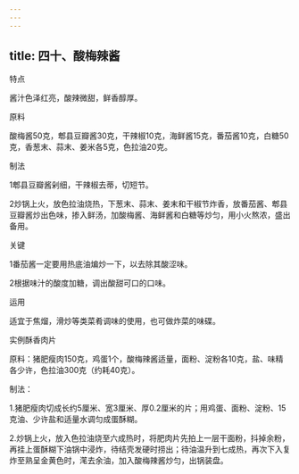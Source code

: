 ```yaml
---
---
---
```

title: 四十、酸梅辣酱
---







特点

酱汁色泽红亮，酸辣微甜，鲜香醇厚。

原料

酸梅酱50克，郫县豆瓣酱30克，干辣椒10克，海鲜酱15克，番茄酱10克，白糖50克，香葱末、蒜末、姜米各5克，色拉油20克。

制法

1郫县豆瓣酱剁细，干辣椒去蒂，切短节。

2炒锅上火，放色拉油烧热，下葱末、蒜末、姜末和干椒节炸香，放番茄酱、郫县豆瓣酱炒出色味，掺入鲜汤，加酸梅酱、海鲜酱和白糖等炒匀，用小火熬浓，盛出备用。

关键

1番茄酱一定要用热底油煸炒一下，以去除其酸涩味。

2根据味汁的酸度加糖，调出酸甜可口的口味。

运用

适宜于焦熘，滑炒等类菜肴调味的使用，也可做炸菜的味碟。

实例酥香肉片

原料：猪肥瘦肉150克，鸡蛋1个，酸梅辣酱适量，面粉、淀粉各10克，盐、味精各少许，色拉油300克（约耗40克）。

制法：

1.猪肥瘦肉切成长约5厘米、宽3厘米、厚0.2厘米的片；用鸡蛋、面粉、淀粉、15克油、少许盐和适量水调匀成蛋酥糊。

2.炒锅上火，放入色拉油烧至六成热时，将肥肉片先拍上一层干面粉，抖掉余粉，再挂上蛋酥糊下油锅中浸炸，待结壳发硬时捞出；待油温升到七成热，再次下入复炸至熟呈金黄色时，滗去余油，加入酸梅辣酱炒匀，出锅装盘。